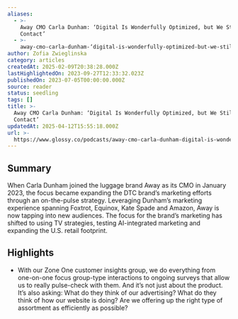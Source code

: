 ```yaml
---
aliases:
  - >-
    Away CMO Carla Dunham: ‘Digital Is Wonderfully Optimized, but We Still Need
    Contact’
  - >-
    away-cmo-carla-dunham-‘digital-is-wonderfully-optimized-but-we-still-need-contact’
author: Zofia Zwieglinska
category: articles
createdAt: 2025-02-09T20:38:28.000Z
lastHighlightedOn: 2023-09-27T12:33:32.023Z
publishedOn: 2023-07-05T00:00:00.000Z
source: reader
status: seedling
tags: []
title: >-
  Away CMO Carla Dunham: ‘Digital Is Wonderfully Optimized, but We Still Need
  Contact’
updatedAt: 2025-04-12T15:55:18.000Z
url: >-
  https://www.glossy.co/podcasts/away-cmo-carla-dunham-digital-is-wonderfully-optimized-but-we-still-need-contact/?utm_campaign=glossydis&utm_medium=rss&utm_source=general-rss&utm_term=Retail%20Dive:%20DTC
---
```

## Summary

When Carla Dunham joined the luggage brand Away as its CMO in January 2023, the focus became expanding the DTC brand’s marketing efforts through an on-the-pulse strategy. Leveraging Dunham’s marketing experience spanning Foxtrot, Equinox, Kate Spade and Amazon, Away is now tapping into new audiences. The focus for the brand’s marketing has shifted to using TV strategies, testing AI-integrated marketing and expanding the U.S. retail footprint.

## Highlights

- With our Zone One customer insights group, we do everything from one-on-one focus group-type interactions to ongoing surveys that allow us to really pulse-check with them. And it’s not just about the product. It’s also asking: What do they think of our advertising? What do they think of how our website is doing? Are we offering up the right type of assortment as efficiently as possible?
